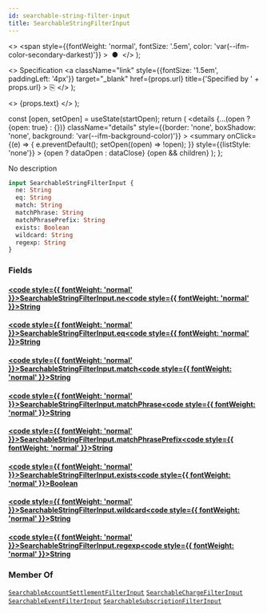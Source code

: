```yaml
---
id: searchable-string-filter-input
title: SearchableStringFilterInput
---
```


  <>
    <span
      style={{fontWeight: 'normal', fontSize: '.5em', color: 'var(--ifm-color-secondary-darkest)'}}
    >
      &nbsp;●&nbsp;
    </span>
  </>
);

  <>
    Specification
    <a
      className="link"
      style={{fontSize: '1.5em', paddingLeft: '4px'}}
      target="_blank"
      href={props.url}
      title={'Specified by ' + props.url}
    >
      ⎘
    </a>
  </>
);

  <>
    <span className={props.class}>{props.text}</span>
  </>
);


  const [open, setOpen] = useState(startOpen);
  return (
    <details
      {...(open ? {open: true} : {})}
      className="details"
      style={{border: 'none', boxShadow: 'none', background: 'var(--ifm-background-color)'}}
    >
      <summary
        onClick={(e) => {
          e.preventDefault();
          setOpen((open) => !open);
        }}
        style={{listStyle: 'none'}}
      >
        {open ? dataOpen : dataClose}
      </summary>
      {open && children}
    </details>
  );
};

No description

```graphql
input SearchableStringFilterInput {
  ne: String
  eq: String
  match: String
  matchPhrase: String
  matchPhrasePrefix: String
  exists: Boolean
  wildcard: String
  regexp: String
}
```

### Fields

#### [<code style={{ fontWeight: 'normal' }}>SearchableStringFilterInput.<b>ne</b></code>](#)<Bullet />[<code style={{ fontWeight: 'normal' }}><b>String</b></code>](/docs/apis/graphql/types/scalars/string.mdx) <Badge class="badge badge--secondary " text="scalar"/>

#### [<code style={{ fontWeight: 'normal' }}>SearchableStringFilterInput.<b>eq</b></code>](#)<Bullet />[<code style={{ fontWeight: 'normal' }}><b>String</b></code>](/docs/apis/graphql/types/scalars/string.mdx) <Badge class="badge badge--secondary " text="scalar"/>

#### [<code style={{ fontWeight: 'normal' }}>SearchableStringFilterInput.<b>match</b></code>](#)<Bullet />[<code style={{ fontWeight: 'normal' }}><b>String</b></code>](/docs/apis/graphql/types/scalars/string.mdx) <Badge class="badge badge--secondary " text="scalar"/>

#### [<code style={{ fontWeight: 'normal' }}>SearchableStringFilterInput.<b>matchPhrase</b></code>](#)<Bullet />[<code style={{ fontWeight: 'normal' }}><b>String</b></code>](/docs/apis/graphql/types/scalars/string.mdx) <Badge class="badge badge--secondary " text="scalar"/>

#### [<code style={{ fontWeight: 'normal' }}>SearchableStringFilterInput.<b>matchPhrasePrefix</b></code>](#)<Bullet />[<code style={{ fontWeight: 'normal' }}><b>String</b></code>](/docs/apis/graphql/types/scalars/string.mdx) <Badge class="badge badge--secondary " text="scalar"/>

#### [<code style={{ fontWeight: 'normal' }}>SearchableStringFilterInput.<b>exists</b></code>](#)<Bullet />[<code style={{ fontWeight: 'normal' }}><b>Boolean</b></code>](/docs/apis/graphql/types/scalars/boolean.mdx) <Badge class="badge badge--secondary " text="scalar"/>

#### [<code style={{ fontWeight: 'normal' }}>SearchableStringFilterInput.<b>wildcard</b></code>](#)<Bullet />[<code style={{ fontWeight: 'normal' }}><b>String</b></code>](/docs/apis/graphql/types/scalars/string.mdx) <Badge class="badge badge--secondary " text="scalar"/>

#### [<code style={{ fontWeight: 'normal' }}>SearchableStringFilterInput.<b>regexp</b></code>](#)<Bullet />[<code style={{ fontWeight: 'normal' }}><b>String</b></code>](/docs/apis/graphql/types/scalars/string.mdx) <Badge class="badge badge--secondary " text="scalar"/>

### Member Of

[`SearchableAccountSettlementFilterInput`](/docs/apis/graphql/types/inputs/searchable-account-settlement-filter-input.mdx) <Badge class="badge badge--secondary badge--relation" text="input"/><Bullet />[`SearchableChargeFilterInput`](/docs/apis/graphql/types/inputs/searchable-charge-filter-input.mdx) <Badge class="badge badge--secondary badge--relation" text="input"/><Bullet />[`SearchableEventFilterInput`](/docs/apis/graphql/types/inputs/searchable-event-filter-input.mdx) <Badge class="badge badge--secondary badge--relation" text="input"/><Bullet />[`SearchableSubscriptionFilterInput`](/docs/apis/graphql/types/inputs/searchable-subscription-filter-input.mdx) <Badge class="badge badge--secondary badge--relation" text="input"/>
